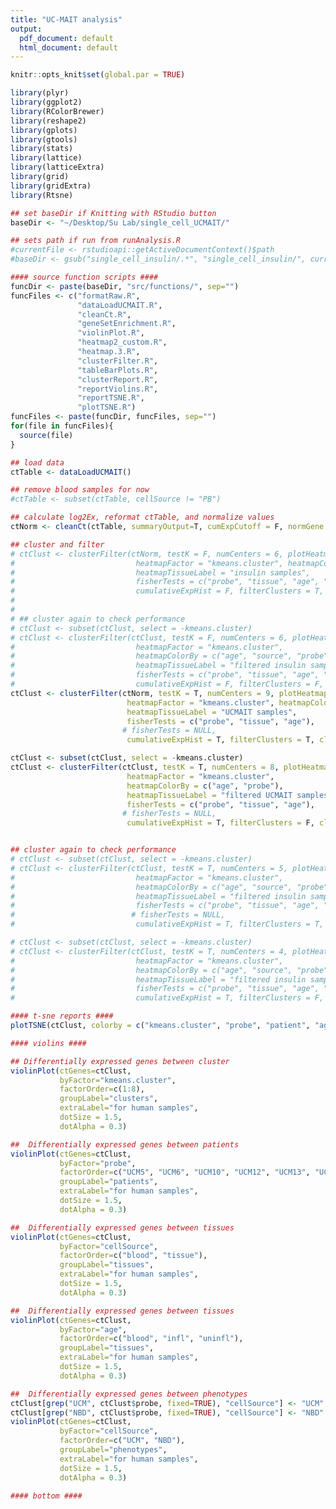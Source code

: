 ```yaml
---
title: "UC-MAIT analysis"
output:
  pdf_document: default
  html_document: default
---
```


```r
knitr::opts_knit$set(global.par = TRUE)
```

```r
library(plyr)
library(ggplot2)
library(RColorBrewer)
library(reshape2)
library(gplots)
library(gtools)
library(stats)
library(lattice)
library(latticeExtra)
library(grid)
library(gridExtra)
library(Rtsne)
```


```r

## set baseDir if Knitting with RStudio button
baseDir <- "~/Desktop/Su Lab/single_cell_UCMAIT/"

## sets path if run from runAnalysis.R
#currentFile <- rstudioapi::getActiveDocumentContext()$path
#baseDir <- gsub("single_cell_insulin/.*", "single_cell_insulin/", currentFile)

#### source function scripts ####
funcDir <- paste(baseDir, "src/functions/", sep="")
funcFiles <- c("formatRaw.R", 
               "dataLoadUCMAIT.R", 
               "cleanCt.R", 
               "geneSetEnrichment.R", 
               "violinPlot.R", 
               "heatmap2_custom.R",
               "heatmap.3.R",
               "clusterFilter.R",
               "tableBarPlots.R",
               "clusterReport.R",
               "reportViolins.R",
               "reportTSNE.R",
               "plotTSNE.R")
funcFiles <- paste(funcDir, funcFiles, sep="")
for(file in funcFiles){
  source(file)
}

```


```r
## load data
ctTable <- dataLoadUCMAIT()

## remove blood samples for now
#ctTable <- subset(ctTable, cellSource != "PB")

## calculate log2Ex, reformat ctTable, and normalize values
ctNorm <- cleanCt(ctTable, summaryOutput=T, cumExpCutoff = F, normGene = "none")

```


```r
## cluster and filter
# ctClust <- clusterFilter(ctNorm, testK = F, numCenters = 6, plotHeatmap=F, plotClustOnly=F,
#                           heatmapFactor = "kmeans.cluster", heatmapColorBy = "source",
#                           heatmapTissueLabel = "insulin samples", 
#                           fisherTests = c("probe", "tissue", "age", "mouse"),
#                           cumulativeExpHist = F, filterClusters = T, clustersToRemove = c(1, 2, 5))
# 
# 
# ## cluster again to check performance
# ctClust <- subset(ctClust, select = -kmeans.cluster)
# ctClust <- clusterFilter(ctClust, testK = F, numCenters = 6, plotHeatmap=T, plotClustOnly=F, 
#                           heatmapFactor = "kmeans.cluster", 
#                           heatmapColorBy = c("age", "source", "probe"),
#                           heatmapTissueLabel = "filtered insulin samples", 
#                           fisherTests = c("probe", "tissue", "age", "mouse", "probe.age", "probe.tissue", "age.tissue", "probe.tissue.age"),
#                           cumulativeExpHist = F, filterClusters = F, clustersToRemove = NULL)
ctClust <- clusterFilter(ctNorm, testK = T, numCenters = 9, plotHeatmap=T, plotClustOnly=F,
                          heatmapFactor = "kmeans.cluster", heatmapColorBy = c("age", "probe"),
                          heatmapTissueLabel = "UCMAIT samples",
                          fisherTests = c("probe", "tissue", "age"),
                         # fisherTests = NULL,
                          cumulativeExpHist = T, filterClusters = T, clustersToRemove = c(5))
```


```r
ctClust <- subset(ctClust, select = -kmeans.cluster)
ctClust <- clusterFilter(ctClust, testK = T, numCenters = 8, plotHeatmap=T, plotClustOnly=F,
                          heatmapFactor = "kmeans.cluster",
                          heatmapColorBy = c("age", "probe"),
                          heatmapTissueLabel = "filtered UCMAIT samples",
                          fisherTests = c("probe", "tissue", "age"),
                         # fisherTests = NULL,
                          cumulativeExpHist = T, filterClusters = F, clustersToRemove = NULL)


## cluster again to check performance
# ctClust <- subset(ctClust, select = -kmeans.cluster)
# ctClust <- clusterFilter(ctClust, testK = T, numCenters = 5, plotHeatmap=T, plotClustOnly=F, 
#                           heatmapFactor = "kmeans.cluster", 
#                           heatmapColorBy = c("age", "source", "probe"),
#                           heatmapTissueLabel = "filtered insulin samples", 
#                           fisherTests = c("probe", "tissue", "age", "mouse", "probe.age", "probe.tissue", "age.tissue", "probe.tissue.age"),
#                          # fisherTests = NULL,
#                           cumulativeExpHist = T, filterClusters = T, clustersToRemove = c(4))

# ctClust <- subset(ctClust, select = -kmeans.cluster)
# ctClust <- clusterFilter(ctClust, testK = T, numCenters = 4, plotHeatmap=T, plotClustOnly=F,
#                           heatmapFactor = "kmeans.cluster",
#                           heatmapColorBy = c("age", "source", "probe"),
#                           heatmapTissueLabel = "filtered insulin samples",
#                           fisherTests = c("probe", "tissue", "age", "mouse", "probe.age", "probe.tissue", "age.tissue", "probe.tissue.age"),
#                           cumulativeExpHist = T, filterClusters = F, clustersToRemove = NULL)


```


```r
#### t-sne reports ####
plotTSNE(ctClust, colorby = c("kmeans.cluster", "probe", "patient", "age"))
```



```r
#### violins ####

## Differentially expressed genes between cluster
violinPlot(ctGenes=ctClust, 
           byFactor="kmeans.cluster", 
           factorOrder=c(1:8),
           groupLabel="clusters", 
           extraLabel="for human samples",
           dotSize = 1.5, 
           dotAlpha = 0.3)

##  Differentially expressed genes between patients
violinPlot(ctGenes=ctClust, 
           byFactor="probe", 
           factorOrder=c("UCM5", "UCM6", "UCM10", "UCM12", "UCM13", "UCM14", "UCM15", "UCM16", "NBD1", "NBD3", "NBD4"),
           groupLabel="patients", 
           extraLabel="for human samples",
           dotSize = 1.5, 
           dotAlpha = 0.3)

##  Differentially expressed genes between tissues
violinPlot(ctGenes=ctClust, 
           byFactor="cellSource", 
           factorOrder=c("blood", "tissue"),
           groupLabel="tissues", 
           extraLabel="for human samples",
           dotSize = 1.5, 
           dotAlpha = 0.3)

##  Differentially expressed genes between tissues
violinPlot(ctGenes=ctClust, 
           byFactor="age", 
           factorOrder=c("blood", "infl", "uninfl"),
           groupLabel="tissues", 
           extraLabel="for human samples",
           dotSize = 1.5, 
           dotAlpha = 0.3)

##  Differentially expressed genes between phenotypes
ctClust[grep("UCM", ctClust$probe, fixed=TRUE), "cellSource"] <- "UCM"
ctClust[grep("NBD", ctClust$probe, fixed=TRUE), "cellSource"] <- "NBD"
violinPlot(ctGenes=ctClust,
           byFactor="cellSource",
           factorOrder=c("UCM", "NBD"),
           groupLabel="phenotypes",
           extraLabel="for human samples",
           dotSize = 1.5,
           dotAlpha = 0.3)

#### bottom ####
```




